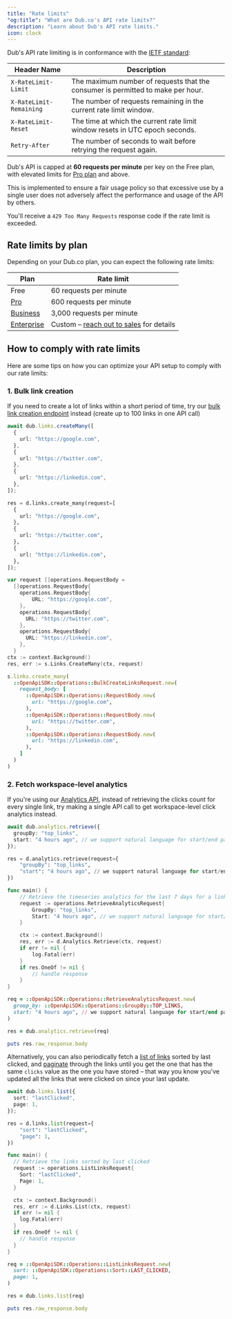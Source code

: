 ```yaml
---
title: "Rate limits"
"og:title": "What are Dub.co's API rate limits?"
description: "Learn about Dub's API rate limits."
icon: clock
---
```


Dub's API rate limiting is in conformance with the [IETF standard](https://datatracker.ietf.org/doc/html/draft-ietf-httpapi-ratelimit-headers):

| Header Name             | Description                                                                     |
| ----------------------- | ------------------------------------------------------------------------------- |
| `X-RateLimit-Limit`     | The maximum number of requests that the consumer is permitted to make per hour. |
| `X-RateLimit-Remaining` | The number of requests remaining in the current rate limit window.              |
| `X-RateLimit-Reset`     | The time at which the current rate limit window resets in UTC epoch seconds.    |
| `Retry-After`           | The number of seconds to wait before retrying the request again.                |

Dub's API is capped at **60 requests per minute** per key on the Free plan, with elevated limits for [Pro plan](https://dub.co/help/article/pro-plan) and above.

This is implemented to ensure a fair usage policy so that excessive use by a single user does not adversely affect the performance and usage of the API by others.

You'll receive a `429 Too Many Requests` response code if the rate limit is exceeded.

## Rate limits by plan

Depending on your Dub.co plan, you can expect the following rate limits:

| Plan                                                  | Rate limit                                                           |
| ----------------------------------------------------- | -------------------------------------------------------------------- |
| Free                                                  | 60 requests per minute                                               |
| [Pro](https://dub.co/help/article/pro-plan)           | 600 requests per minute                                              |
| [Business](https://dub.co/help/article/business-plan) | 3,000 requests per minute                                            |
| [Enterprise](https://dub.co/enterprise)               | Custom – [reach out to sales](https://dub.co/enterprise) for details |

## How to comply with rate limits

Here are some tips on how you can optimize your API setup to comply with our rate limits:

### 1. Bulk link creation

If you need to create a lot of links within a short period of time, try our [bulk link creation endpoint](/api-reference/endpoint/bulk-create-links) instead (create up to 100 links in one API call)

<CodeGroup>

```typescript TypeScript
await dub.links.createMany([
  {
    url: "https://google.com",
  },
  {
    url: "https://twitter.com",
  },
  {
    url: "https://linkedin.com",
  },
]);
```

```python Python
res = d.links.create_many(request=[
  {
    url: "https://google.com",
  },
  {
    url: "https://twitter.com",
  },
  {
    url: "https://linkedin.com",
  },
]);
```

```go Go
var request []operations.RequestBody =
  []operations.RequestBody{
    operations.RequestBody{
        URL: "https://google.com",
    },
    operations.RequestBody{
      URL: "https://twitter.com",
    },
    operations.RequestBody{
      URL: "https://linkedin.com",
    },
  }
ctx := context.Background()
res, err := s.Links.CreateMany(ctx, request)
```

```ruby Ruby
s.links.create_many(
  ::OpenApiSDK::Operations::BulkCreateLinksRequest.new(
    request_body: [
      ::OpenApiSDK::Operations::RequestBody.new(
        url: "https://google.com",
      ),
      ::OpenApiSDK::Operations::RequestBody.new(
        url: "https://twitter.com",
      ),
      ::OpenApiSDK::Operations::RequestBody.new(
        url: "https://linkedin.com",
      ),
    ]
  )
)
```

</CodeGroup>
    
### 2. Fetch workspace-level analytics

If you're using our [Analytics API](/api-reference/endpoint/retrieve-analytics), instead of retrieving the clicks count for every single link, try making a single API call to get workspace-level click analytics instead.

<CodeGroup>

```typescript TypeScript
await dub.analytics.retrieve({
  groupBy: "top_links",
  start: "4 hours ago", // we support natural language for start/end params
});
```

```python Python
res = d.analytics.retrieve(request={
    "groupBy": "top_links",
    "start": "4 hours ago", // we support natural language for start/end params
})
```

```go Go
func main() {
	// Retrieve the timeseries analytics for the last 7 days for a link
	request := operations.RetrieveAnalyticsRequest{
        GroupBy: "top_links",
        Start: "4 hours ago", // we support natural language for start/end params
	}

	ctx := context.Background()
	res, err := d.Analytics.Retrieve(ctx, request)
	if err != nil {
		log.Fatal(err)
	}
	if res.OneOf != nil {
		// handle response
	}
}
```

```ruby Ruby
req = ::OpenApiSDK::Operations::RetrieveAnalyticsRequest.new(
  group_by: ::OpenApiSDK::Operations::GroupBy::TOP_LINKS,
  start: "4 hours ago", // we support natural language for start/end params
)

res = dub.analytics.retrieve(req)

puts res.raw_response.body
```

</CodeGroup>

Alternatively, you can also periodically fetch a [list of links](/api-reference/endpoint/retrieve-a-list-of-links) sorted by last clicked, and [paginate](/api-reference/pagination) through the links until you get the one that has the same `clicks` value as the one you have stored – that way you know you've updated all the links that were clicked on since your last update.

<CodeGroup>

```typescript TypeScript
await dub.links.list({
  sort: "lastClicked",
  page: 1,
});
```

```python Python
res = d.links.list(request={
    "sort": "lastClicked",
    "page": 1,
})
```

```go Go
func main() {
  // Retrieve the links sorted by last clicked
  request := operations.ListLinksRequest{
    Sort: "lastClicked",
    Page: 1,
  }

  ctx := context.Background()
  res, err := d.Links.List(ctx, request)
  if err != nil {
    log.Fatal(err)
  }
  if res.OneOf != nil {
    // handle response
  }
}
```

```ruby Ruby
req = ::OpenApiSDK::Operations::ListLinksRequest.new(
  sort: ::OpenApiSDK::Operations::Sort::LAST_CLICKED,
  page: 1,
)

res = dub.links.list(req)

puts res.raw_response.body
```

</CodeGroup>
